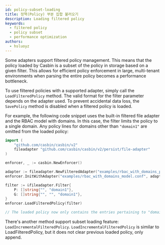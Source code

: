 ```yaml
---
id: policy-subset-loading
title: 정책(Policy) 부분 집합 불러오기
description: Loading filtered policy
keywords:
  - filtered policy
  - policy subset
  - performance optimization
authors:
  - hsluoyz
---
```


Some adapters support filtered policy management. This means that the policy loaded by Casbin is a subset of the policy in storage based on a given filter. This allows for efficient policy enforcement in large, multi-tenant environments when parsing the entire policy becomes a performance bottleneck.

To use filtered policies with a supported adapter, simply call the `LoadFilteredPolicy` method. The valid format for the filter parameter depends on the adapter used. To prevent accidental data loss, the `SavePolicy` method is disabled when a filtered policy is loaded.

For example, the following code snippet uses the built-in filtered file adapter and the RBAC model with domains. In this case, the filter limits the policy to a single domain. Any policy lines for domains other than `"domain1"` are omitted from the loaded policy:

```go
import (
    "github.com/casbin/casbin/v2"
    fileadapter "github.com/casbin/casbin/v2/persist/file-adapter"
)

enforcer, _ := casbin.NewEnforcer()

adapter := fileadapter.NewFilteredAdapter("examples/rbac_with_domains_policy.csv")
enforcer.InitWithAdapter("examples/rbac_with_domains_model.conf", adapter)

filter := &fileadapter.Filter{
    P: []string{"", "domain1"},
    G: []string{"", "", "domain1"},
}
enforcer.LoadFilteredPolicy(filter)

// The loaded policy now only contains the entries pertaining to "domain1".
```

There's another method support subset loading feature: `LoadIncrementalFilteredPolicy`. `LoadIncrementalFilteredPolicy` is similar to LoadFilteredPolicy, but it does not clear previous loaded policy, only append.
